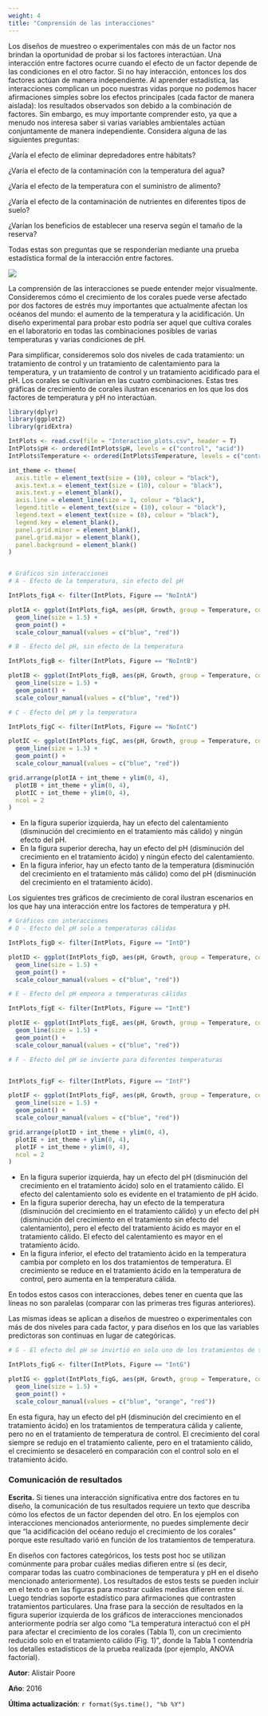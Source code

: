 ```yaml
---
weight: 4
title: "Comprensión de las interacciones"
---
```


Los diseños de muestreo o experimentales con más de un factor nos brindan la oportunidad de probar si los factores interactúan. Una interacción entre factores ocurre cuando el efecto de un factor depende de las condiciones en el otro factor. Si no hay interacción, entonces los dos factores actúan de manera independiente. Al aprender estadística, las interacciones complican un poco nuestras vidas porque no podemos hacer afirmaciones simples sobre los efectos principales (cada factor de manera aislada): los resultados observados son debido a la combinación de factores. Sin embargo, es muy importante comprender esto, ya que a menudo nos interesa saber si varias variables ambientales actúan conjuntamente de manera independiente. Considera alguna de las siguientes preguntas:

¿Varía el efecto de eliminar depredadores entre hábitats?

¿Varía el efecto de la contaminación con la temperatura del agua?

¿Varía el efecto de la temperatura con el suministro de alimento?

¿Varía el efecto de la contaminación de nutrientes en diferentes tipos de suelo?

¿Varían los beneficios de establecer una reserva según el tamaño de la reserva?


Todas estas son preguntas que se responderían mediante una prueba estadística formal de la interacción entre factores.



![](Interactions_image.jpg)


La comprensión de las interacciones se puede entender mejor visualmente. Consideremos cómo el crecimiento de los corales puede verse afectado por dos factores de estrés muy importantes que actualmente afectan los océanos del mundo: el aumento de la temperatura y la acidificación. Un diseño experimental para probar esto podría ser aquel que cultiva corales en el laboratorio en todas las combinaciones posibles de varias temperaturas y varias condiciones de pH.

Para simplificar, consideremos solo dos niveles de cada tratamiento: un tratamiento de control y un tratamiento de calentamiento para la temperatura, y un tratamiento de control y un tratamiento acidificado para el pH. Los corales se cultivarían en las cuatro combinaciones. Estas tres gráficas de crecimiento de corales ilustran escenarios en los que los dos factores de temperatura y pH no interactúan.



```r
library(dplyr)
library(ggplot2)
library(gridExtra)

IntPlots <- read.csv(file = "Interaction_plots.csv", header = T)
IntPlots$pH <- ordered(IntPlots$pH, levels = c("control", "acid"))
IntPlots$Temperature <- ordered(IntPlots$Temperature, levels = c("control", "warm", "hot"))

int_theme <- theme(
  axis.title = element_text(size = (10), colour = "black"),
  axis.text.x = element_text(size = (10), colour = "black"),
  axis.text.y = element_blank(),
  axis.line = element_line(size = 1, colour = "black"),
  legend.title = element_text(size = (10), colour = "black"),
  legend.text = element_text(size = (8), colour = "black"),
  legend.key = element_blank(),
  panel.grid.minor = element_blank(),
  panel.grid.major = element_blank(),
  panel.background = element_blank()
)


# Gráficos sin interacciones
# A - Efecto de la temperatura, sin efecto del pH

IntPlots_figA <- filter(IntPlots, Figure == "NoIntA")

plotIA <- ggplot(IntPlots_figA, aes(pH, Growth, group = Temperature, col = Temperature)) +
  geom_line(size = 1.5) +
  geom_point() +
  scale_colour_manual(values = c("blue", "red"))

# B - Efecto del pH, sin efecto de la temperatura

IntPlots_figB <- filter(IntPlots, Figure == "NoIntB")

plotIB <- ggplot(IntPlots_figB, aes(pH, Growth, group = Temperature, col = Temperature)) +
  geom_line(size = 1.5) +
  geom_point() +
  scale_colour_manual(values = c("blue", "red"))

# C - Efecto del pH y la temperatura

IntPlots_figC <- filter(IntPlots, Figure == "NoIntC")

plotIC <- ggplot(IntPlots_figC, aes(pH, Growth, group = Temperature, col = Temperature)) +
  geom_line(size = 1.5) +
  geom_point() +
  scale_colour_manual(values = c("blue", "red"))

grid.arrange(plotIA + int_theme + ylim(0, 4),
  plotIB + int_theme + ylim(0, 4),
  plotIC + int_theme + ylim(0, 4),
  ncol = 2
)
```

 
* En la figura superior izquierda, hay un efecto del calentamiento (disminución del crecimiento en el tratamiento más cálido) y ningún efecto del pH.
* En la figura superior derecha, hay un efecto del pH (disminución del crecimiento en el tratamiento ácido) y ningún efecto del calentamiento.
* En la figura inferior, hay un efecto tanto de la temperatura (disminución del crecimiento en el tratamiento más cálido) como del pH (disminución del crecimiento en el tratamiento ácido).

Los siguientes tres gráficos de crecimiento de coral ilustran escenarios en los que hay una interacción entre los factores de temperatura y pH.



```r
# Gráficos con interacciones
# D - Efecto del pH solo a temperaturas cálidas

IntPlots_figD <- filter(IntPlots, Figure == "IntD")

plotID <- ggplot(IntPlots_figD, aes(pH, Growth, group = Temperature, col = Temperature)) +
  geom_line(size = 1.5) +
  geom_point() +
  scale_colour_manual(values = c("blue", "red"))

# E - Efecto del pH empeora a temperaturas cálidas

IntPlots_figE <- filter(IntPlots, Figure == "IntE")

plotIE <- ggplot(IntPlots_figE, aes(pH, Growth, group = Temperature, col = Temperature)) +
  geom_line(size = 1.5) +
  geom_point() +
  scale_colour_manual(values = c("blue", "red"))

# F - Efecto del pH se invierte para diferentes temperaturas


IntPlots_figF <- filter(IntPlots, Figure == "IntF")

plotIF <- ggplot(IntPlots_figF, aes(pH, Growth, group = Temperature, col = Temperature)) +
  geom_line(size = 1.5) +
  geom_point() +
  scale_colour_manual(values = c("blue", "red"))

grid.arrange(plotID + int_theme + ylim(0, 4),
  plotIE + int_theme + ylim(0, 4),
  plotIF + int_theme + ylim(0, 4),
  ncol = 2
)
```

* En la figura superior izquierda, hay un efecto del pH (disminución del crecimiento en el tratamiento ácido) solo en el tratamiento cálido. El efecto del calentamiento solo es evidente en el tratamiento de pH ácido.
* En la figura superior derecha, hay un efecto de la temperatura (disminución del crecimiento en el tratamiento cálido) y un efecto del pH (disminución del crecimiento en el tratamiento sin efecto del calentamiento), pero el efecto del tratamiento ácido es mayor en el tratamiento cálido. El efecto del calentamiento es mayor en el tratamiento ácido.
* En la figura inferior, el efecto del tratamiento ácido en la temperatura cambia por completo en los dos tratamientos de temperatura. El crecimiento se reduce en el tratamiento ácido en la temperatura de control, pero aumenta en la temperatura cálida.

En todos estos casos con interacciones, debes tener en cuenta que las líneas no son paralelas (comparar con las primeras tres figuras anteriores).

Las mismas ideas se aplican a diseños de muestreo o experimentales con más de dos niveles para cada factor, y para diseños en los que las variables predictoras son continuas en lugar de categóricas.

```r
# G - El efecto del pH se invirtió en solo uno de los tratamientos de temperatura

IntPlots_figG <- filter(IntPlots, Figure == "IntG")

plotIG <- ggplot(IntPlots_figG, aes(pH, Growth, group = Temperature, col = Temperature)) +
  geom_line(size = 1.5) +
  geom_point() +
  scale_colour_manual(values = c("blue", "orange", "red"))
```                                                                                                                                   

En esta figura, hay un efecto del pH (disminución del crecimiento en el tratamiento ácido) en los tratamientos de temperatura cálida y caliente, pero no en el tratamiento de temperatura de control. El crecimiento del coral siempre se redujo en el tratamiento caliente, pero en el tratamiento cálido, el crecimiento se desaceleró en comparación con el control solo en el tratamiento ácido.


### Comunicación de resultados

**Escrita.** Si tienes una interacción significativa entre dos factores en tu diseño, la comunicación de tus resultados requiere un texto que describa cómo los efectos de un factor dependen del otro. En los ejemplos con interacciones mencionados anteriormente, no puedes simplemente decir que "la acidificación del océano redujo el crecimiento de los corales" porque este resultado varió en función de los tratamientos de temperatura.

En diseños con factores categóricos, los tests post hoc se utilizan comúnmente para probar cuáles medias difieren entre sí (es decir, comparar todas las cuatro combinaciones de temperatura y pH en el diseño mencionado anteriormente). Los resultados de estos tests se pueden incluir en el texto o en las figuras para mostrar cuáles medias difieren entre sí. Luego tendrías soporte estadístico para afirmaciones que contrasten tratamientos particulares. Una frase para la sección de resultados en la figura superior izquierda de los gráficos de interacciones mencionados anteriormente podría ser algo como "La temperatura interactuó con el pH para afectar el crecimiento de los corales (Tabla 1), con un crecimiento reducido solo en el tratamiento cálido (Fig. 1)", donde la Tabla 1 contendría los detalles estadísticos de la prueba realizada (por ejemplo, ANOVA factorial).

**Autor**: Alistair Poore

**Año**: 2016

**Última actualización**: `r format(Sys.time(), "%b %Y")`
